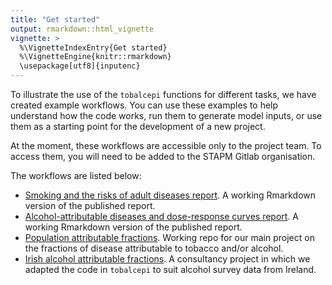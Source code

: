 ```yaml
---
title: "Get started"
output: rmarkdown::html_vignette
vignette: >
  %\VignetteIndexEntry{Get started}
  %\VignetteEngine{knitr::rmarkdown}
  \usepackage[utf8]{inputenc}
---
```


To illustrate the use of the `tobalcepi` functions for different tasks, we have created example workflows. You can use these examples to help understand how the code works, run them to generate model inputs, or use them as a starting point for the development of a new project.    

At the moment, these workflows are accessible only to the project team. To access them, you will need to be added to the STAPM Gitlab organisation.  

The workflows are listed below:  

- [Smoking and the risks of adult diseases report](https://gitlab.com/stapm/model-inputs/epi_tobacco_risk). A working Rmarkdown version of the published report.       
- [Alcohol-attributable diseases and dose-response curves report](https://gitlab.com/stapm/model-inputs/epi_alcohol_risk). A working Rmarkdown version of the published report.       
- [Population attributable fractions](https://gitlab.com/stapm/model-inputs/epi_pop_attrib_fractions). Working repo for our main project on the fractions of disease attributable to tobacco and/or alcohol.       
- [Irish alcohol attributable fractions](https://gitlab.com/stapm/projects/irish-aafsr). A consultancy project in which we adapted the code in `tobalcepi` to suit alcohol survey data from Ireland.     







